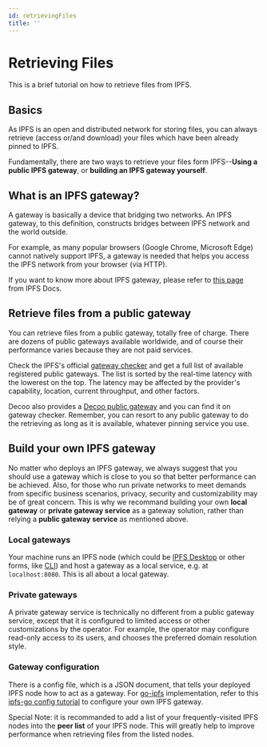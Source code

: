 ```yaml
---
id: retrievingFiles
title: ''
---
```


# Retrieving Files

This is a brief tutorial on how to retrieve files from IPFS.

## Basics

As IPFS is an open and distributed network for storing files, you can always retrieve (access or/and download) your files which have been already pinned to IPFS.

Fundamentally, there are two ways to retrieve your files form IPFS--**Using a public IPFS gateway**, or **building an IPFS gateway yourself**.

## What is an IPFS gateway?

A gateway is basically a device that bridging two networks. An IPFS gateway, to this definition, constructs bridges between IPFS network and the world outside. 

For example, as many popular browsers (Google Chrome, Microsoft Edge) cannot natively support IPFS, a gateway is needed that helps you access the IPFS network from your browser (via HTTP).

If you want to know more about IPFS gateway, please refer to [this page](https://docs.ipfs.io/concepts/ipfs-gateway/#overview) from IPFS Docs.

## Retrieve files from a public gateway

You can retrieve files from a public gateway, totally free of charge. There are dozens of public gateways available worldwide, and of course their performance varies because they are not paid services.

Check the IPFS's official [gateway checker](https://ipfs.github.io/public-gateway-checker/) and get a full list of available registered public gateways. The list is sorted by the real-time latency with the lowerest on the top. The latency may be affected by the provider's capability, location, current throughput, and other factors. 

Decoo also provides a [Decoo public gateway](https://ipfs.decoo.io) and you can find it on gateway checker. Remember, you can resort to any public gateway to do the retrieving as long as it is available, whatever pinning service you use.

## Build your own IPFS gateway

No matter who deploys an IPFS gateway, we always suggest that you should use a gateway which is close to you so that better performance can be achieved. Also, for those who run private networks to meet demands from specific business scenarios, privacy, security and customizability may be of great concern. This is why we recommand building your own **local gateway** or **private gateway service** as a gateway solution, rather than relying a **public gateway service** as mentioned above.

### Local gateways

Your machine runs an IPFS node (which could be [IPFS Desktop](https://github.com/ipfs/ipfs-desktop) or other forms, like [CLI](https://docs.ipfs.io/install/command-line/#system-requirements)) and host a gateway as a local service, e.g. at `localhost:8080`. This is all about a local gateway.

### Private gateways

A private gateway service is technically no different from a public gateway service, except that it is configured to limited access or other customizations by the operator. For example, the operator may configure read-only access to its users, and chooses the preferred domain resolution style.

### Gateway configuration

There is a config file, which is a JSON document, that tells your deployed IPFS node how to act as a gateway. For [go-ipfs](https://github.com/ipfs/go-ipfs) implementation, refer to this [ipfs-go config tutorial](https://github.com/ipfs/go-ipfs/blob/master/docs/config.md#gateway) to configure your own IPFS gateway.

Special Note: it is recommanded to add a list of your frequently-visited IPFS nodes into the **peer list** of your IPFS node. This will greatly help to improve performance when retrieving files from the listed nodes.






